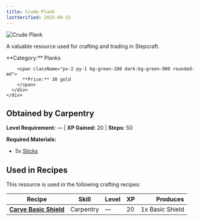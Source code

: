 ```yaml
---
title: Crude Plank
lastVerified: 2025-08-15
---
```


<div className="flex items-start gap-6 mb-8">
  <div className="flex-shrink-0">
    <img src="/assets/resources/carpentry/crude_plank.png" alt="Crude Plank" className="w-24 h-24 border rounded-lg" />
  </div>
  <div className="flex-1">
    <div className="space-y-2">
      <p className="text-lg text-muted-foreground">A valuable resource used for crafting and trading in Stepcraft.</p>
      <div className="flex flex-wrap gap-4 text-sm">
        <span className="px-2 py-1 bg-blue-100 dark:bg-blue-900 rounded-md">
          **Category:** Planks
        </span>
        
        <span className="px-2 py-1 bg-green-100 dark:bg-green-900 rounded-md">
          **Price:** 30 gold
        </span>
      </div>
    </div>
  </div>
</div>

## Obtained by Carpentry
**Level Requirement:** — | **XP Gained:** 20 | **Steps:** 50


**Required Materials:**
- 5x [Sticks](/docs/resources/individual/sticks)


## Used in Recipes

This resource is used in the following crafting recipes:

| Recipe | Skill | Level | XP | Produces |
|--------|-------|-------|----|---------:|
| **[Carve Basic Shield](/docs/items/individual/basic_shield)** | Carpentry | — | 20 | 1x Basic Shield |
